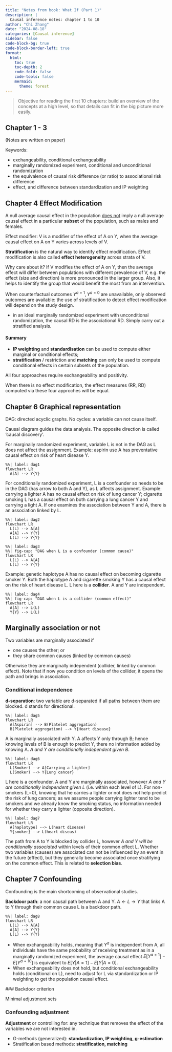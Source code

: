 ```yaml
---
title: "Notes from book: What If (Part 1)"
description: |
  Causal inference notes: chapter 1 to 10
author: "Chi Zhang"
date: "2024-08-18"
categories: [Causal inference]
sidebar: false
code-block-bg: true
code-block-border-left: true
format: 
  html:
    toc: true
    toc-depth: 2
    code-fold: false
    code-tools: false
    mermaid:
      theme: forest
---
```


> Objective for reading the first 10 chapters: build an overview of the concepts at a high level, so that details can fit in the big picture more easily.


## Chapter 1 - 3

(Notes are written on paper)

Keywords:

- exchangeability, conditional exchangeability
- marginally randomized experiment, conditional and unconditional randomization
- the equivalence of causal risk difference (or ratio) to associational risk difference
- effect, and difference between standardization and IP weighting


## Chapter 4 Effect Modification 

A null average causal effect in the population <u>does not</u> imply a null average causal effect in a particular **subset** of the population, such as males and females. 

Effect modifier: V is a modifier of the effect of A on Y, when the average causal effect on A on Y varies across levels of V.

**Stratification** is the natural way to identify effect modification. Effect modification is also called **effect heterogeneity** across strata of V.

Why care about it? If V modifies the effect of A on Y, then the average effect will differ between populations with different prevalence of V, e.g. the effect (size and direction) is more pronounced in the larger group. Also, it helps to identify the group that would benefit the most from an intervention.

When counterfactual outcomes $Y^{a=1}, Y^{a=0}$ are unavailable, only observed outcomes are available: the use of stratification to detect effect modification will depend on the study design.

* in an ideal marginally randomized experiment with unconditional randomization, the causal RD is the associational RD. Simply carry out a stratified analysis. 

#### Summary

* **IP weighting** and **standardisation** can be used to compute either marginal or conditional effects;
* **stratification** / restriction and **matching** can only be used to compute conditional effects in certain subsets of the population.

All four approaches require exchangeability and positivity.

When there is no effect modification, the effect measures (RR, RD) computed via these four approches will be equal.



## Chapter 6 Graphical representation 

DAG: directed acyclic graphs. No cycles: a variable can not cause itself.

Causal diagram guides the data analysis. The opposite direction is called 'causal discovery'.

For marginally randomized experiment, variable L is not in the DAG as L does not affect the assignment. Example: aspirin use A has preventative causal effect on risk of heart disease Y. 

```mermaid
%%| label: dag1
flowchart LR
  A[A] --> Y{Y}
```

For conditionally randomized experiment, L is a confounder so needs to be in the DAG (has arrow to both A and Y), as L affects assignment. Example: carrying a lighter A has no causal effect on risk of lung cancer Y; cigarette smoking L has a causal effect on both carrying a lung cancer Y and carrying a light A. If one examines the association between Y and A, there is an association linked by L.


```mermaid
%%| label: dag2
flowchart LR
  L(L) --> A[A]
  A[A] --> Y{Y}
  L(L) --> Y{Y}
```



```mermaid
%%| label: dag3
%%| fig-cap: "DAG when L is a confounder (common cause)"
flowchart LR
  L(L) --> A[A]
  L(L) --> Y{Y}
```


Example: genetic haplotype A has no causal effect on becoming cigarette smoker Y. Both the haplotype A and cigarette smoking Y has a causal effect on the risk of heart disease L. L here is a **collider**. A and Y are independent.

```mermaid
%%| label: dag4
%%| fig-cap: "DAG when L is a collider (common effect)"
flowchart LR
  A[A] --> L(L)
  Y{Y} --> L(L)
```



::: {.callout-tip}
## Marginally association or not

Two variables are marginally associated if 

- one causes the other; or 
- they share common causes (linked by common causes)

Otherwise they are marginally independent (collider, linked by common effect). Note that if now you condition on levels of the collider, it opens the path and brings in association.
:::


### Conditional independence

**d-separation**: two variable are d-separated if all paths between them are blocked. d stands for directional.

```mermaid
%%| label: dag5
flowchart LR
  A[Aspirin] --> B(Platelet aggregation)
  B(Platelet aggregation) --> Y{Heart disease} 
```

A is marginally associated with Y. A affects Y only through B; hence knowing levels of B is enough to predict Y, there no information added by knowing A. *A and Y are conditionally independent given B*.


```mermaid
%%| label: dag6
flowchart LR
  L(Smoker) --> A[Carrying a lighter]
  L(Smoker) --> Y{Lung cancer}
```

L here is a confounder. A and Y are marginally associated, however *A and Y are conditionally independent given L* (i.e. within each level of L). For non-smokers (L=0), knowing that he carries a lighter or not does not help predict the risk of lung cancers; as we assume people carrying lighter tend to be smokers and we already know the smoking status, no information needed for whether they carry a lighter (opposite direction).


```mermaid
%%| label: dag7
flowchart LR
  A[haplotype] --> L(heart disease)
  Y{smoker} --> L(heart diseas)
```

The path from A to Y is blocked by collider L, however *A and Y will be conditionally associated* within levels of their common effect L. Whether two variables (causes) are associated can not be influenced by an event in the future (effect), but they generally become associated once stratifying on the common effect. This is related to **selection bias**.


## Chapter 7 Confounding

Confounding is the main shortcoming of observational studies.

**Backdoor path**: a non causal path between A and Y. $A \leftarrow L \rightarrow Y$ that links A to Y through their common cause L is a backdoor path.

```mermaid
%%| label: dag8
flowchart LR
  L(L) --> A[A]
  A[A] --> Y{Y}
  L(L) --> Y{Y}
```

* When exchangeability holds, meaning that $Y^a$ is independent from A, all individuals have the same probability of receiving treatment as in a marginally randomized experiment, the average causal effect $E[Y^{a=1}] - E[Y^{a=10}]$ is equivalent to $E[Y|A=1] - E[Y|A=0]$. 
* When exchangeability does not hold, but conditional exchangeability holds (conditional on L), need to adjust for L via standardization or IP weighting to get the population causal effect.


### Backdoor criterion

Minimal adjustment sets


### Confounding adjustment

**Adjustment** or controlling for: any technique that removes the effect of the variables we are not interested in.  

* G-methods (generalized): **standardization, IP weighting, g-estimation**
* Stratification based methods: **stratification, matching**

